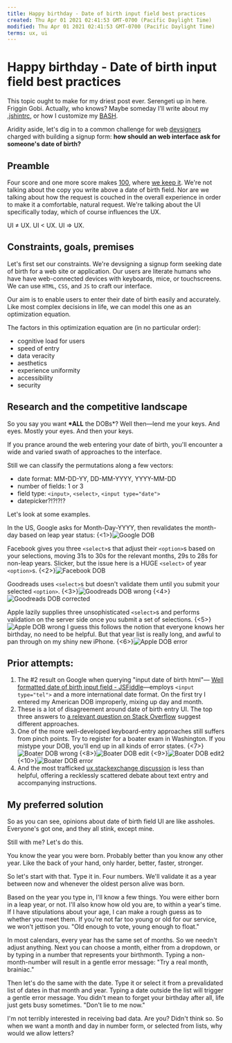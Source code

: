 ```yaml
---
title: Happy birthday - Date of birth input field best practices
created: Thu Apr 01 2021 02:41:53 GMT-0700 (Pacific Daylight Time)
modified: Thu Apr 01 2021 02:41:53 GMT-0700 (Pacific Daylight Time)
terms: ux, ui
---
```


# Happy birthday - Date of birth input field best practices

This topic ought to make for my driest post ever. Serengeti up in here. Friggin Gobi. Actually, who knows? Maybe someday I'll write about my [.jshintrc](http://jshint.com/docs/options/), or how I customize my [BASH](http://en.wikipedia.org/wiki/Bash_%28Unix_shell%29).

Aridity aside, let's dig in to a common challenge for web [devsigners](http://www.devsignercon.com/) charged with building a signup form: **how should an web interface ask for someone's date of birth?**

## Preamble

Four score and one more score makes [100](https://soundcloud.com/octobersveryown/drake-0-to-100), where [we keep it](https://soundcloud.com/maddecent/grandtheft-keys-n-krates-keep-it-100). We're not talking about the copy you write above a date of birth field. Nor are we talking about how the request is couched in the overall experience in order to make it a comfortable, natural request. We're talking about the UI specifically today, which of course influences the UX.

UI ≠ UX. UI < UX. UI => UX.

## Constraints, goals, premises

Let's first set our constraints. We're devsigning a signup form seeking date of birth for a web site or application. Our users are literate humans who have have web-connected devices with keyboards, mice, or touchscreens. We can use `HTML`, `CSS`, and `JS` to craft our interface.

Our aim is to enable users to enter their date of birth easily and accurately. Like most complex decisions in life, we can model this one as an optimization equation.

The factors in this optimization equation are (in no particular order):

- cognitive load for users
- speed of entry
- data veracity
- aesthetics
- experience uniformity
- accessibility
- security

## Research and the competitive landscape

So you say you want **\*ALL** the DOBs\*? Well then—lend me your keys. And eyes. Mostly your eyes. And then your keys.

If you prance around the web entering your date of birth, you'll encounter a wide and varied swath of approaches to the interface.

Still we can classify the permutations along a few vectors:

- date format: MM-DD-YY, DD-MM-YYYY, YYYY-MM-DD
- number of fields: 1 or 3
- field type: `<input>`, `<select>`, `<input type="date">`
- datepicker?!?!?!?

Let's look at some examples.

In the US, Google asks for Month-Day-YYYY, then revalidates the month-day based on leap year status:
{<1>}![Google DOB](/images/2015/May/Screenshot-2015-05-01-14-04-18.png)

Facebook gives you three `<select>`s that adjust their `<option>`s based on your selections, moving 31s to 30s for the relevant months, 29s to 28s for non-leap years. Slicker, but the issue here is a HUGE `<select>` of year `<option>`s.
{<2>}![Facebook DOB](/content/images/2015/May/Screenshot-2015-05-01-14-08-51.png)

Goodreads uses `<select>`s but doesn't validate them until you submit your selected `<option>`.
{<3>}![Goodreads DOB wrong](/content/images/2015/May/Screenshot-2015-05-01-14-14-38.png)
{<4>}![Goodreads DOB corrected](/content/images/2015/May/Screenshot-2015-05-01-14-14-54.png)

Apple lazily supplies three unsophisticated `<select>`s and performs validation on the server side once you submit a set of selections.
{<5>}![Apple DOB wrong](/content/images/2015/May/Screenshot-2015-05-01-14-23-14.png)
I guess this follows the notion that everyone knows her birthday, no need to be helpful. But that year list is really long, and awful to pan through on my shiny new iPhone.
{<6>}![Apple DOB error](/content/images/2015/May/Screenshot-2015-05-01-14-23-22.png)

## Prior attempts:

1. The #2 result on Google when querying "input date of birth html"—
   [Well formatted date of birth input field - JSFiddle](http://jsfiddle.net/davidelrizzo/c8ASE/)—employs `<input type="tel">` and a more international date format. On the first try I entered my American DOB improperly, mixing up day and month.
2. These is a lot of disagreement around date of birth entry UI. The top three answers to [a relevant question on Stack Overflow](http://stackoverflow.com/questions/339956/whats-the-best-ui-for-entering-date-of-birth) suggest different approaches.
3. One of the more well-developed keyboard-entry approaches still suffers from pinch points. Try to register for a boater exam in Washington. If you mistype your DOB, you'll end up in all kinds of error states. {<7>}![Boater DOB wrong](/content/images/2015/May/Screenshot-2015-05-01-14-35-34.png) {<8>}![Boater DOB edit](/content/images/2015/May/Screenshot-2015-05-01-14-36-09.png) {<9>}![Boater DOB edit2](/content/images/2015/May/Screenshot-2015-05-01-14-36-47.png) {<10>}![Boater DOB error](/content/images/2015/May/Screenshot-2015-05-01-14-35-15.png)
4. And the most trafficked [ux.stackexchange discussion](http://ux.stackexchange.com/questions/5119/whats-the-best-way-to-present-date-of-birth-form-fields) is less than helpful, offering a recklessly scattered debate about text entry and accompanying instructions.

## My preferred solution

So as you can see, opinions about date of birth field UI are like assholes. Everyone's got one, and they all stink, except mine.

Still with me? Let's do this.

You know the year you were born. Probably better than you know any other year. Like the back of your hand, only harder, better, faster, stronger.

So let's start with that. Type it in. Four numbers. We'll validate it as a year between now and whenever the oldest person alive was born.

Based on the year you type in, I'll know a few things. You were either born in a leap year, or not. I'll also know how old you are, to within a year's time. If I have stipulations about your age, I can make a rough guess as to whether you meet them. If you're not far too young or old for our service, we won't jettison you. "Old enough to vote, young enough to float."

In most calendars, every year has the same set of months. So we needn't adjust anything. Next you can choose a month, either from a dropdown, or by typing in a number that represents your birthmonth. Typing a non-month-number will result in a gentle error message: "Try a real month, brainiac."

Then let's do the same with the date. Type it or select it from a prevalidated list of dates in that month and year. Typing a date outside the list will trigger a gentle error message. You didn't mean to forget your birthday after all, life just gets busy sometimes. "Don't lie to me now."

I'm not terribly interested in receiving bad data. Are you? Didn't think so. So when we want a month and day in number form, or selected from lists, why would we allow letters?

